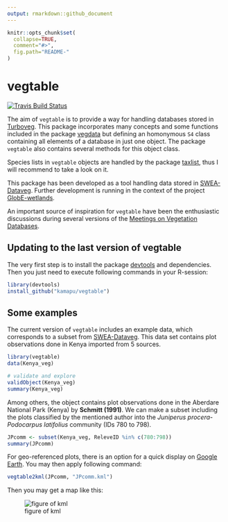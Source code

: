 ---
output: rmarkdown::github_document
---

<!-- README.md is generated from README.Rmd. Please edit that file -->

```{r,echo=FALSE}
knitr::opts_chunk$set(
  collapse=TRUE,
  comment="#>",
  fig.path="README-"
)
```

# vegtable

[![Travis Build Status](https://travis-ci.org/kamapu/vegtable.svg?branch=master)](https://travis-ci.org/kamapu/vegtable)

The aim of `vegtable` is to provide a way for handling databases stored in
[Turboveg](http://www.synbiosys.alterra.nl/turboveg).
This package incorporates many concepts and some functions included in the
package [vegdata](https://cran.r-project.org/package=vegdata)
but defining an homonymous `S4` class containing all elements of a database in
just one object.
The package `vegtable` also contains several methods for this object class.

Species lists in `vegtable` objects are handled by the package
[taxlist](https://github.com/kamapu/taxlist), thus I will recommend to take a
look on it.

This package has been developed as a tool handling data stored in
[SWEA-Dataveg](http://www.givd.info/ID/AF-00-006).
Further development is running in the context of the project
[GlobE-wetlands](https://www.wetlands-africa.de/).

An important source of inspiration for `vegtable` have been the enthusiastic
discussions during several versions of the
[Meetings on Vegetation Databases](http://www.hswt.de/person/joerg-ewald/vegetationsdatenbanken.html).

## Updating to the last version of vegtable
The very first step is to install the package
[devtools](https://github.com/hadley/devtools) and dependencies.
Then you just need to execute following commands in your R-session:

```{r, eval=FALSE}
library(devtools)
install_github("kamapu/vegtable")
```

## Some examples
The current version of `vegtable` includes an example data, which corresponds
to a subset from [SWEA-Dataveg](http://www.givd.info/ID/AF-00-006).
This data set contains plot observations done in Kenya imported from 5 sources.

```{r}
library(vegtable)
data(Kenya_veg)

# validate and explore
validObject(Kenya_veg)
summary(Kenya_veg)
```

Among others, the object contains plot observations done in the Aberdare
National Park (Kenya) by __Schmitt (1991)__.
We can make a subset including the plots classified by the mentioned author into
the *Juniperus procera*-*Podocarpus latifolius* community (IDs 780 to 798).

```{r}
JPcomm <- subset(Kenya_veg, ReleveID %in% c(780:798))
summary(JPcomm)
```

For geo-referenced plots, there is an option for a quick display on
[Google Earth](https://www.google.com/earth).
You may then apply following command:

```{r, eval=FALSE}
vegtable2kml(JPcomm, "JPcomm.kml")
```

Then you may get a map like this:

![figure of kml](README-figures/Juniperus.jpg)
